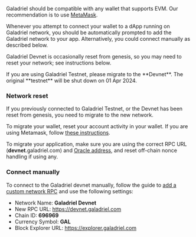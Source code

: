 Galadriel should be compatible with any wallet that supports EVM. Our recommendation is to use [MetaMask](https://metamask.io/).

Whenever you attempt to connect your wallet to a dApp running on Galadriel network, you should be automatically prompted to add the Galadriel network to your app. Alternatively, you could connect manually as described below.

Galadriel Devnet is occasionally reset from genesis, so you may need to reset your network; see instructions below.

<Note>
If you are using Galadriel Testnet, please migrate to the **Devnet**. The original **testnet** will be shut down on 01 Apr 2024.
</Note>

### Network reset

If you previously connected to Galadriel Testnet, or the Devnet has been reset from genesis, you need to migrate to the new network.

To migrate your wallet, reset your account activity in your wallet. If you are using Metamask, follow [these instructions](https://support.metamask.io/hc/en-us/articles/360015488891-How-to-clear-your-account-activity-reset-account).

To migrate your application, make sure you are using the correct RPC URL (**devnet**.galadriel.com) and [Oracle address](/oracle-address.mdx), and reset off-chain nonce handling if using any.

### Connect manually

To connect to the Galadriel devnet manually, follow the guide to [add a custom network RPC](https://support.metamask.io/hc/en-us/articles/360043227612-How-to-add-a-custom-network-RPC) and use the following settings:

* Network Name: **Galadriel Devnet**
* New RPC URL: https://devnet.galadriel.com
* Chain ID: **696969**
* Currency Symbol: **GAL**
* Block Explorer URL: https://explorer.galadriel.com

